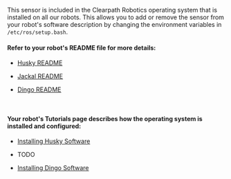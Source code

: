 
This sensor is included in the Clearpath Robotics operating system that is installed on all our robots.
This allows you to add or remove the sensor from your robot's software description by changing the environment variables in `/etc/ros/setup.bash`.

#### Refer to your robot's README file for more details:

<Tabs groupId="ros_versions">
  <TabItem
    value="husky"
    label="Husky"
    default
  >
    <ul>
      <li>
        <a href="https://github.com/husky/husky/blob/noetic-devel/husky_description/README.md">Husky README</a>
      </li>
    </ul>
  </TabItem>
  <TabItem
    value="jackal"
    label="Jackal"
  >
    <ul>
      <li>
        <a href="https://github.com/jackal/jackal/blob/noetic-devel/jackal_description/README.md">Jackal README</a>
      </li>
    </ul>
  </TabItem>
  <TabItem
    value="dingo"
    label="Dingo"
  >
    <ul>
      <li>
        <a href="https://github.com/dingo-cpr/dingo/blob/melodic-devel/dingo_description/README.md">Dingo README</a>
      </li>
    </ul>
  </TabItem>
</Tabs>

<br />

#### Your robot's Tutorials page describes how the operating system is installed and configured:

<Tabs groupId="ros_versions">
  <TabItem
    value="husky"
    label="Husky"
    default
  >
    <ul>
      <li>
        <a href="/docs/robots/husky/tutorials_husky/#husky-software-setup">Installing Husky Software</a>
      </li>
    </ul>
  </TabItem>
  <TabItem
    value="jackal"
    label="Jackal"
  >
    <ul>
      <li>
        <p>TODO</p>
      </li>
    </ul>
  </TabItem>
  <TabItem
    value="dingo"
    label="Dingo"
  >
    <ul>
      <li>
        <a href="/docs/robots/dingo/tutorials_dingo/#dingo-software-setup">Installing Dingo Software</a>
      </li>
    </ul>
  </TabItem>
</Tabs>
